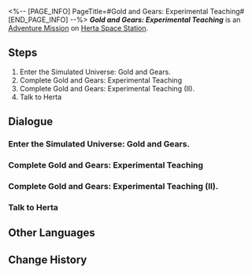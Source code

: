 <%-- [PAGE_INFO]
PageTitle=#Gold and Gears: Experimental Teaching#
[END_PAGE_INFO] --%>
{{Stub|Dialogue.}}
{{Mission Infobox
|id            = 8016102
|title         = 
|image         = <!--Mission Gold and Gears Experimental Teaching.png-->
|type          = Adventure
|event_name    = 
|chapter       = 
|requirements  = [[Adventure Mission]] ''[[Gold and Gears: The Beginning]]'' completed
|summary       = <!--official mission summary from Fate's Atlas-->
|characters    = Herta; Little Robot; Trailblazer
|startLocation = [[Herta Space Station]] - [[Herta's Office]]
|world         = Herta Space Station
|area          = Herta's Office
|prev          = Gold and Gears: The Beginning
|next          = Gold and Gears: IPC Secrets (I)
|rewards       = Credit*5,000
}}
'''''Gold and Gears: Experimental Teaching''''' is an [[Adventure Mission]] on [[Herta Space Station]].

==Steps==
# Enter the Simulated Universe: Gold and Gears.
# Complete Gold and Gears: Experimental Teaching
# Complete Gold and Gears: Experimental Teaching (II).
# Talk to Herta

<!--
==Gameplay Notes==

--><!--
==Trial Character==

-->
==Dialogue==
{{Stub Dialogue}}

===Enter the Simulated Universe: Gold and Gears.{{subst:void|<!--801610201-->}}===
{{Mission Description|type=adventure|location=Herta's Office|Herta and others have added a new Calculation branch named "Gold and Gears" to the Expansion Module. This time, Stephen Lloyd has created a "custom dice" for you, promising it to be even more interesting than any previous Audience Dice.}}
{{Dialogue Start}}
:{{tx}}
{{Dialogue End}}

===Complete Gold and Gears: Experimental Teaching{{subst:void|<!--801610202-->}}===
{{Dialogue Start}}
:{{tx}}
{{Dialogue End}}

===Complete Gold and Gears: Experimental Teaching (II).{{subst:void|<!--801610203-->}}===
{{Dialogue Start}}
:{{tx}}
{{Dialogue End}}

===Talk to Herta{{subst:void|<!--801610204-->}}===
{{Dialogue Start}}
:{{tx}}
{{Dialogue End}}

==Other Languages==
{{Other Languages
|en   = Gold and Gears: Experimental Teaching
|zhs  = 黄金与机械：实验教学
|zht  = 黃金與機械：實驗教學
|ja   = 黄金と機械：チュートリアル
|ko   = 황금과 기계: 실험 튜토리얼
|es   = Oro y maquinaria: enseñanza experimental
|fr   = Or et machines&nbsp;: Enseignement expérimental
|ru   = Золото и шестерёнки: Экспериментальное обучение
|th   = ทองคำและจักรกล: เรียนรู้ทดลอง
|vi   = Vàng Và Máy Móc: Giáo Trình Thí Nghiệm
|de   = Gold und Getriebe: Experimentelles Lehren
|id   = Emas dan Mesin: Pembelajaran Eksperimen
|pt   = Ouro e Engrenagens: Ensino Experimental
}}

==Change History==
{{Change History|1.6}}
